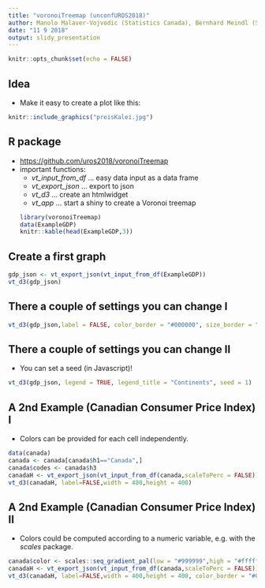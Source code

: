 ```yaml
---
title: "voronoiTreemap (unconfUROS2018)"
author: Manolo Malaver-Vojvodic (Statistics Canada), Bernhard Meindl (Statistics Austria),   Alexander Kowarik(Statistics Austria)
date: "11 9 2018"
output: slidy_presentation
---
```


```r
knitr::opts_chunk$set(echo = FALSE)
```

## Idea
 - Make it easy to create a plot like this:
 
```r
knitr::include_graphics("preisKalei.jpg")
```

## R package

- [https://github.com/uros2018/voronoiTreemap](https://github.com/uros2018/voronoiTreemap)
- important functions:
   - *vt_input_from_df*  ... easy data input as a data frame
   - *vt_export_json*    ... export to json
   - *vt_d3*             ... create an htmlwidget
   - *vt_app*            ... start a shiny to create a Voronoi treemap
```r
library(voronoiTreemap)
data(ExampleGDP)
knitr::kable(head(ExampleGDP,3))
```

## Create a first graph

```r
gdp_json <- vt_export_json(vt_input_from_df(ExampleGDP))
vt_d3(gdp_json)
```

## There a couple of settings you can change I

```r
vt_d3(gdp_json,label = FALSE, color_border = "#000000", size_border = "2px", legend = TRUE)
```

## There a couple of settings you can change II
 - You can set a seed (in Javascript)!
```r
vt_d3(gdp_json, legend = TRUE, legend_title = "Continents", seed = 1)
```


## A 2nd Example (Canadian Consumer Price Index) I
 - Colors can be provided for each cell independently.
```r
data(canada)
canada <- canada[canada$h1=="Canada",]
canada$codes <- canada$h3
canadaH <- vt_export_json(vt_input_from_df(canada,scaleToPerc = FALSE))
vt_d3(canadaH, label=FALSE,width = 400,height = 400)
```

## A 2nd Example (Canadian Consumer Price Index) II
 - Colors could be computed according to a numeric variable, e.g. with the *scales* package.
```r
canada$color <- scales::seq_gradient_pal(low = "#999999",high = "#ffffff")(canada$weight/max(canada$weight))
canadaH <- vt_export_json(vt_input_from_df(canada,scaleToPerc = FALSE))
vt_d3(canadaH, label=FALSE,width = 400,height = 400, color_border = "#000000")
```


